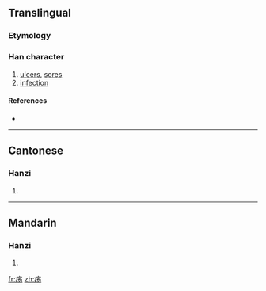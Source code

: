 {{also|瘍}}
==Translingual==

===Etymology===
{{Han simp|瘍|f=昜|t=丿丿𠄎}}

===Han character===
{{Han char|rn=104|rad=疒|as=04|sn=9|four=|canj=大弓尸竹 (KNSH)}}

# [[ulcers]], [[sores]]
# [[infection]]

====References====
* {{Han ref|kx=0769.221|hdz=42661.050|uh=75A1|ud=30113}}

----

==Cantonese==

===Hanzi===
{{yue-hanzi|jyut=|y=yeung4|tra=瘍}}

# {{defn|Cantonese|sort=疒04}}

----

==Mandarin==

===Hanzi===
{{cmn-hanzi|tra=瘍|pin=[[yáng]] ([[yang2]])|wg=yang<sup>2</sup>}}

# {{defn|Mandarin|sort=疒04}}

[[fr:疡]]
[[zh:疡]]